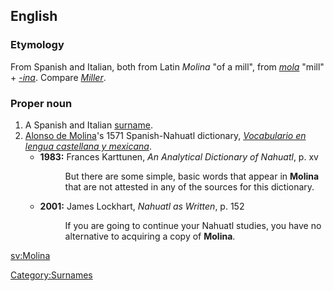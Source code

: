 ==English==
{{wikipedia}}
===Etymology===
From Spanish and Italian, both from Latin ''Molina'' "of a mill", from ''[[mola]]'' "mill" + ''[[-ina]]''. Compare ''[[Miller]]''.
===Proper noun===
{{en-proper-noun}}

# A Spanish and Italian [[surname]].
# [[w:Alonso de Molina|Alonso de Molina]]'s 1571 Spanish-Nahuatl dictionary, ''[[w:Vocabulario en lengua castellana y mexicana|Vocabulario en lengua castellana y mexicana]]''.
#*'''1983:''' Frances Karttunen, ''An Analytical Dictionary of Nahuatl'', p. xv
#*:But there are some simple, basic words that appear in '''Molina''' that are not attested in any of the sources for this dictionary.
#*'''2001:''' James Lockhart, ''Nahuatl as Written'', p. 152
#*:If you are going to continue your Nahuatl studies, you have no alternative to acquiring a copy of '''Molina'''.
[[Category:Surnames]]

[[sv:Molina]]